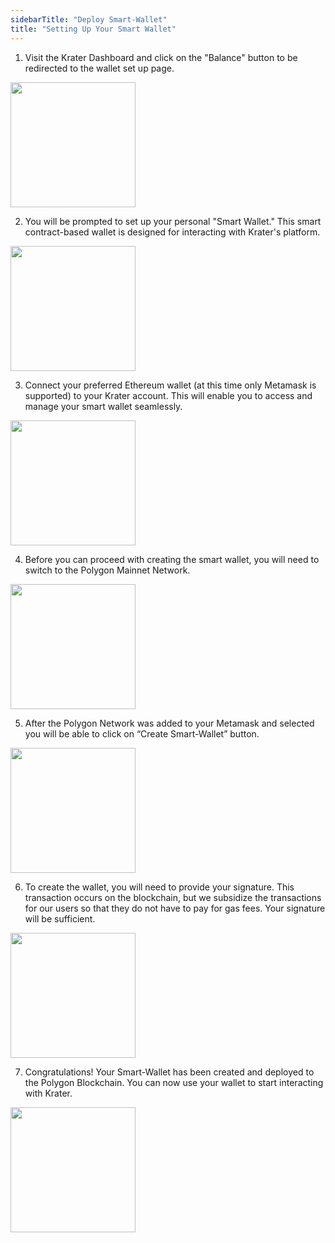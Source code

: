 ```yaml
---
sidebarTitle: "Deploy Smart-Wallet"
title: "Setting Up Your Smart Wallet"
---
```


1. Visit the Krater Dashboard and click on the "Balance" button to be redirected to the wallet 
set up page.
    
<Frame caption="Click on the “Balance” button."><img height="200" src="https://github.com/krater-io/docs/blob/main/images/smart-wallet-deployment/balance.png" /></Frame>
    
2. You will be prompted to set up your personal "Smart Wallet." This smart contract-based wallet is designed for interacting with Krater's platform.
    
<Frame caption="Click on the “Connect Wallet” button, make sure you have Metamask Wallet extension."><img height="200" src="https://github.com/krater-io/docs/blob/main/images/smart-wallet-deployment/connect-wallet.png" /></Frame>
        
3. Connect your preferred Ethereum wallet (at this time only Metamask is supported) to your Krater account. This will enable you to access and manage your smart wallet seamlessly.
     
<Frame caption="Select an account in Metamask and press “Next”."><img height="200" src="https://github.com/krater-io/docs/blob/main/images/smart-wallet-deployment/metamask.png" /></Frame>
    
4. Before you can proceed with creating the smart wallet, you will need to switch to the Polygon Mainnet Network.
    
<Frame caption="Switch network to “Polygon Mainnet”."><img height="200" src="https://github.com/krater-io/docs/blob/main/images/smart-wallet-deployment/switch-network.png" /></Frame>
    
5. After the Polygon Network was added to your Metamask and selected you will be able to click on “Create Smart-Wallet” button.
    
<Frame caption="Press “Create Smart Wallet”."><img height="200" src="https://github.com/krater-io/docs/blob/main/images/smart-wallet-deployment/create-smart-wallet.png" /></Frame>
    
6. To create the wallet, you will need to provide your signature. This transaction occurs on the blockchain, but we subsidize the transactions for our users so that they do not have to pay for gas fees. Your signature will be sufficient.
    
<Frame caption="Metamask extension will pop up and ask for a signature, click “Sign” to proceed."><img height="200" src="https://github.com/krater-io/docs/blob/main/images/smart-wallet-deployment/signature.png" /></Frame>
    
7. Congratulations! Your Smart-Wallet has been created and deployed to the Polygon Blockchain. You can now use your wallet to start interacting with Krater.

<Frame caption="Congratulations, the wallet has been successfully deployed to Polygon and ready to be used."><img height="200" src="https://github.com/krater-io/docs/blob/main/images/smart-wallet-deployment/wallet-created.png" /></Frame>